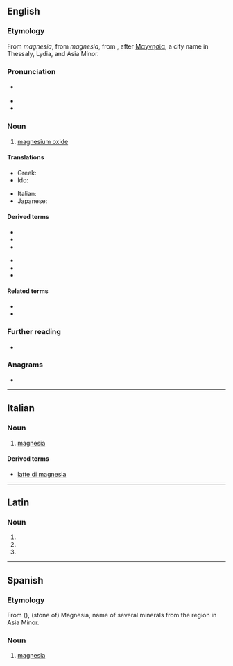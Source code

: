 {{also|Magnesia|magnésia}}
==English==

===Etymology===
From {{etyl|enm|en}} ''magnesia'', from {{etyl|LL.|en}} ''magnesia'', from {{etyl|grc|en}} {{m|grc|μαγνησία}}, after [[Μαγνησία]], a city name in Thessaly, Lydia, and Asia Minor.

===Pronunciation===
* {{a|GenAm}} {{IPA|/ˌmæɡˈniʒə/|lang=en}}
* {{hyphenation|mag|ne|sia|lang=en}}
* {{rhymes|iːʒə|lang=en}}

===Noun===
{{en-noun|-}}

# {{lb|en|mineral}} [[magnesium oxide]]

====Translations====
{{trans-top|magnesium oxide}}
* Greek: {{t+|el|μαγνησία|f}}
* Ido: {{t+|io|magnezio}}
{{trans-mid}}
* Italian: {{t+|it|magnesia|f}}
* Japanese: {{t|ja|苦土|tr=くど, kudo}}
{{trans-bottom}}

====Derived terms====
{{der-top}}
* {{l|en|calcined magnesia}}
* {{l|en|magnesian}}
* {{l|en|magnesioferrite}}
{{der-mid}}
* {{l|en|magnesite}}
* {{l|en|magnesium}}
* {{l|en|milk of magnesia}}<!--not "milk of Magnesia"-->
{{der-bottom}}

====Related terms====
* {{l|en|magnesiferous}}
* {{l|en|magnet}}

===Further reading===
* {{pedialite|Magnesium oxide}}

===Anagrams===
* {{anagrams|en|mesangia|ænigmas}}

----

==Italian==

===Noun===
{{it-noun|f}}

# {{lb|it|mineral}} [[#English|magnesia]]

====Derived terms====
* [[latte di magnesia]]

----

==Latin==

===Noun===
{{la-noun-form|magnēsia}}

# {{inflection of|magnēsium||nom|p|lang=la}}
# {{inflection of|magnēsium||acc|p|lang=la}}
# {{inflection of|magnēsium||voc|p|lang=la}}

----

==Spanish==

===Etymology===
From {{etyl|grc|es}} {{m|grc|Μαγνησία}} ({{m|grc|λίθος}}), (stone of) Magnesia, name of several minerals from the region in Asia Minor.

===Noun===
{{es-noun|f}}

# {{lb|es|mineral}} [[#English|magnesia]]